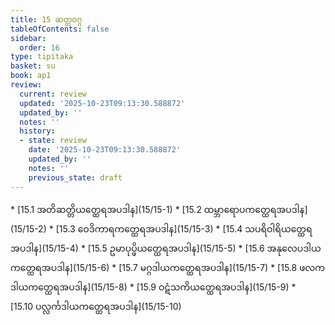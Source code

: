 ```yaml
---
title: 15 ဆတ္တဝဂ္ဂ
tableOfContents: false
sidebar:
  order: 16
type: tipitaka
basket: su
book: ap1
review:
  current: review
  updated: '2025-10-23T09:13:30.588872'
  updated_by: ''
  notes: ''
  history:
  - state: review
    date: '2025-10-23T09:13:30.588872'
    updated_by: ''
    notes: ''
    previous_state: draft
---
```



<ReviewStatus review={frontmatter.review} showDetails={true} />

<HypothesisAnnotation frontmatter={frontmatter} />

<DynamicBreadcrumb />



<TableOfContents book="ap1" section="15">
* [15.1 အတိဆတ္တိယတ္ထေရအပဒါန](15/15-1)
* [15.2 ထမ္ဘာရောပကတ္ထေရအပဒါန](15/15-2)
* [15.3 ဝေဒိကာရကတ္ထေရအပဒါန](15/15-3)
* [15.4 သပရိဝါရိယတ္ထေရအပဒါန](15/15-4)
* [15.5 ဥမာပုပ္ဖိယတ္ထေရအပဒါန](15/15-5)
* [15.6 အနုလေပဒါယကတ္ထေရအပဒါန](15/15-6)
* [15.7 မဂ္ဂဒါယကတ္ထေရအပဒါန](15/15-7)
* [15.8 ဖလကဒါယကတ္ထေရအပဒါန](15/15-8)
* [15.9 ဝဋံသကိယတ္ထေရအပဒါန](15/15-9)
* [15.10 ပလ္လင်္ကဒါယကတ္ထေရအပဒါန](15/15-10)
</TableOfContents>